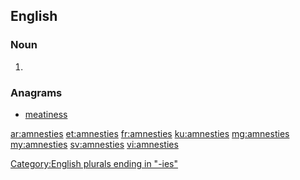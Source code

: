 ==English==

===Noun===
{{head|en|plural}}

# {{plural of|amnesty|lang=en}}

===Anagrams===
* [[meatiness#English|meatiness]]

[[Category:English plurals ending in "-ies"]]

[[ar:amnesties]]
[[et:amnesties]]
[[fr:amnesties]]
[[ku:amnesties]]
[[mg:amnesties]]
[[my:amnesties]]
[[sv:amnesties]]
[[vi:amnesties]]